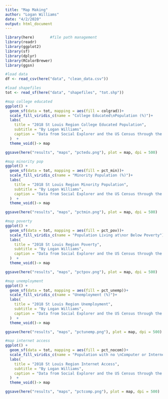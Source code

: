 ```yaml
---
title: "Map Making"
author: "Logan Williams"
date: "4/2/2020"
output: html_document
---
```


```r
library(here)       #file path management
library(readr)
library(ggplot2)
library(sf)
library(dplyr)
library(RColorBrewer)
library(ggsn)
```

```r
#load data
df <- read_csv(here("data", "clean_data.csv"))

#load shapefiles
tot <- read_sf(here("data", "shapefiles", "tot.shp"))
```

```r
#map college educated
ggplot() + 
  geom_sf(data = tot, mapping = aes(fill = colgrad))+
  scale_fill_viridis_c(name = "College Educated\nPopulation (%)")+
  labs(
    title = "2018 St Louis Region College Educated Population",
    subtitle = "By Logan Williams",
    caption = "Data from Social Explorer and the US Census through the ACS"
  )  +
  theme_void()-> map

ggsave(here("results", "maps", "pctedu.png"), plot = map, dpi = 500)
```

```r
#map minority pop
ggplot() + 
  geom_sf(data = tot, mapping = aes(fill = pct_min))+
  scale_fill_viridis_c(name = "Minority Population (%)")+
  labs(
    title = "2018 St Louis Region Minority Population",
    subtitle = "By Logan Williams",
    caption = "Data from Social Explorer and the US Census through the ACS"
  )  +
  theme_void()-> map

ggsave(here("results", "maps", "pctmin.png"), plot = map, dpi = 500)
```

```r
#map poverty
ggplot() + 
  geom_sf(data = tot, mapping = aes(fill = pct_pov))+
  scale_fill_viridis_c(name = "Population Living at\nor Below Poverty")+
  labs(
    title = "2018 St Louis Region Poverty",
    subtitle = "By Logan Williams",
    caption = "Data from Social Explorer and the US Census through the ACS"
  )  +
  theme_void()-> map

ggsave(here("results", "maps", "pctpov.png"), plot = map, dpi = 500)
```

```r
#map unemployment
ggplot() + 
  geom_sf(data = tot, mapping = aes(fill = pct_unemp))+
  scale_fill_viridis_c(name = "Unemployment (%)")+
  labs(
    title = "2018 St Louis Region Unemployment",
    subtitle = "By Logan Williams",
    caption = "Data from Social Explorer and the US Census through the ACS"
  )  +
  theme_void()-> map

ggsave(here("results", "maps", "pctunemp.png"), plot = map, dpi = 500)
```

```r
#map internet access
ggplot() + 
  geom_sf(data = tot, mapping = aes(fill = pct_nocom))+
  scale_fill_viridis_c(name = "Population with no \nComputer or Internet (%)")+
  labs(
    title = "2018 St Louis Region Internet Access",
    subtitle = "By Logan Williams",
    caption = "Data from Social Explorer and the US Census through the ACS"
  )  +
  theme_void()-> map

ggsave(here("results", "maps", "pctcomp.png"), plot = map, dpi = 500)
```

